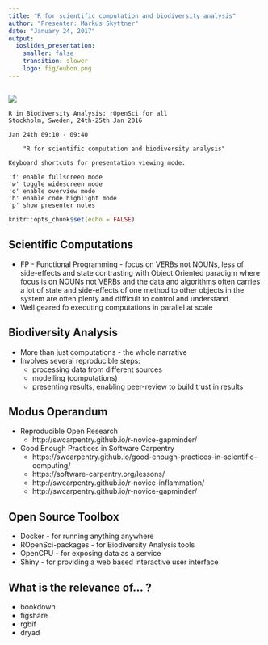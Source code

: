 ```yaml
---
title: "R for scientific computation and biodiversity analysis"
author: "Presenter: Markus Skyttner"
date: "January 24, 2017"
output: 
  ioslides_presentation:
    smaller: false
    transition: slower
    logo: fig/eubon.png
---
```


##    

![](fig/eubon-banner.png)

    R in Biodiversity Analysis: rOpenSci for all
    Stockholm, Sweden, 24th-25th Jan 2016
    
    Jan 24th 09:10 - 09:40 
    
 		"R for scientific computation and biodiversity analysis"
    
    Keyboard shortcuts for presentation viewing mode:

    'f' enable fullscreen mode 
    'w' toggle widescreen mode
    'o' enable overview mode
    'h' enable code highlight mode
    'p' show presenter notes

```r
knitr::opts_chunk$set(echo = FALSE)
```

## Scientific Computations

- FP - Functional Programming - focus on VERBs not NOUNs, less of side-effects and state contrasting with Object Oriented paradigm where focus is on NOUNs not VERBs and the data and algorithms often carries a lot of state and side-effects of one method to other objects in the system are often plenty and difficult to control and understand
- Well geared fo executing computations in parallel at scale

## Biodiversity Analysis

- More than just computations - the whole narrative
- Involves several reproducible steps:
	- processing data from different sources
	- modelling (computations)
	- presenting results, enabling peer-review to build trust in results

## Modus Operandum
	
- Reproducible Open Research
	- http://swcarpentry.github.io/r-novice-gapminder/
- Good Enough Practices in Software Carpentry
	- https://swcarpentry.github.io/good-enough-practices-in-scientific-computing/
	- https://software-carpentry.org/lessons/
	- http://swcarpentry.github.io/r-novice-inflammation/
	- http://swcarpentry.github.io/r-novice-gapminder/

## Open Source Toolbox

- Docker - for running anything anywhere
- ROpenSci-packages - for Biodiversity Analysis tools
- OpenCPU - for exposing data as a service
- Shiny - for providing a web based interactive user interface

## What is the relevance of... ?

- bookdown
- figshare
- rgbif
- dryad
